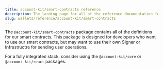 ```yaml
---
title: account-kit/smart-contracts reference
description: The landing page for all of the reference documentation for @account-kit/smart-contracts
slug: wallets/reference/account-kit/smart-contracts
---
```


The `@account-kit/smart-contracts` package contains all of the definitions for our smart contracts.
This package is designed for developers who want to use our smart contracts, but may want to use their own Signer or Infrastructre for sending user operations.

For a fully integrated stack, consider using the `@account-kit/core` or `@account-kit/react` packages.
